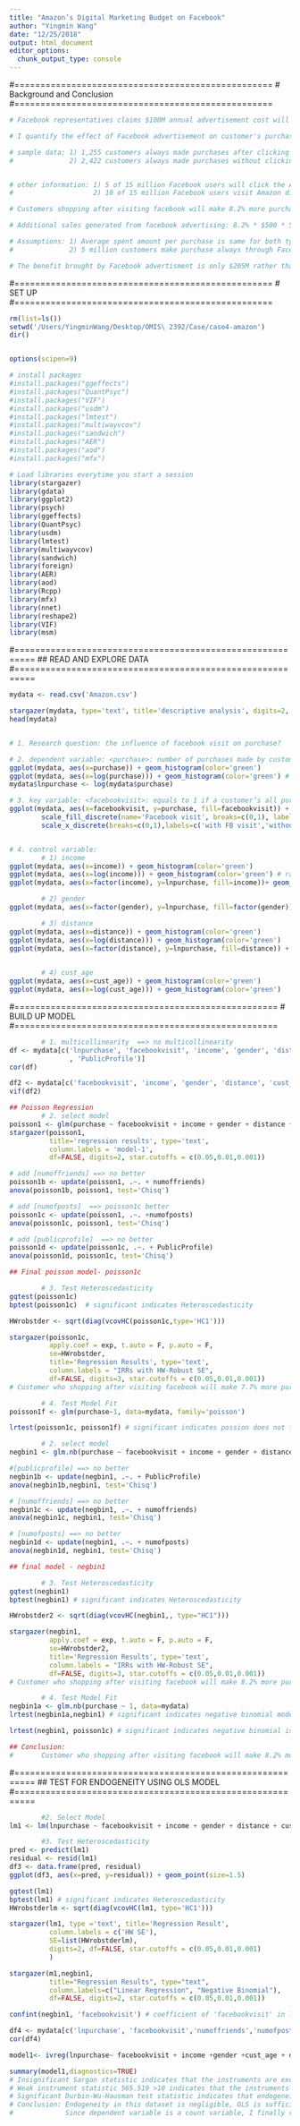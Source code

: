 ```yaml
---
title: "Amazon’s Digital Marketing Budget on Facebook"
author: "Yingmin Wang"
date: "12/25/2018"
output: html_document
editor_options: 
  chunk_output_type: console
---
```

#==================================================
# Background and Conclusion
#==================================================
```r
# Facebook representatives claims $100M annual advertisement cost will generate $400M additional sales for Amazon. 

# I quantify the effect of Facebook advertisement on customer's purchasing behavior to test whether the claim is true and whether Amazon's digital marketing budget on Facebook is reasonable.

# sample data: 1) 1,255 customers always made purchases after clicking the Facebook ads
#              2) 2,422 customers always made purchases without clicking the Facebook ads


# other information: 1) 5 of 15 million Facebook users will click the Amazon ads to make a purchase,
#                    2) 10 of 15 million Facebook users visit Amazon directly.They spend $500 on average annually. 
```

```r
# Customers shopping after visiting facebook will make 8.2% more purchase than customer shopping without visiting facebook

# Additional sales generated from facebook advertising: 8.2% * $500 * 5M = $205M (less than $400M) 

# Assumptions: 1) Average spent amount per purchase is same for both types’ customers
#              2) 5 million customers make purchase always through Facebook

# The benefit brought by Facebook advertisment is only $205M rather than $400M. According to the claim of Facebook representative, Amazon can ask for a lower marketing price.

```


#==================================================
# SET UP
#==================================================
```r
rm(list=ls())
setwd('/Users/YingminWang/Desktop/OMIS\ 2392/Case/case4-amazon')
dir()


options(scipen=9)

# install packages
#install.packages("ggeffects")
#install.packages("QuantPsyc")
#install.packages("VIF")
#install.packages("usdm")
#install.packages("lmtest")
#install.packages("multiwayvcov")
#install.packages("sandwich")
#install.packages("AER")
#install.packages("aod")
#install.packages("mfx")

# Load libraries everytime you start a session
library(stargazer)
library(gdata)
library(ggplot2)
library(psych) 
library(ggeffects)
library(QuantPsyc)
library(usdm)
library(lmtest)
library(multiwayvcov)
library(sandwich)
library(foreign)
library(AER)
library(aod)
library(Rcpp)
library(mfx)
library(nnet)
library(reshape2)
library(VIF)
library(msm)
```


#==========================================================
## READ AND EXPLORE DATA
#==========================================================
```r
mydata <- read.csv('Amazon.csv')

stargazer(mydata, type='text', title='descriptive analysis', digits=2, median=TRUE, iqr=TRUE)  # descriptive statistics
head(mydata) 


# 1. Research question: the influence of facebook visit on purchase?

# 2. dependent variable: <purchase>: number of purchases made by customer i
ggplot(mydata, aes(x=purchase)) + geom_histogram(color='green')
ggplot(mydata, aes(x=log(purchase))) + geom_histogram(color='green') # use log form is more normally distributed
mydata$lnpurchase <- log(mydata$purchase)

# 3. key variable: <facebookvisit>: equals to 1 if a customer’s all purchases are after a Facebook visit and 0 if a customer’s all purchases are without visiting Facebook.
ggplot(mydata, aes(x=facebookvisit, y=purchase, fill=facebookvisit)) + geom_boxplot()+
        scale_fill_discrete(name='Facebook visit', breaks=c(0,1), labels=c('with FB visit','without FB visit'))+
        scale_x_discrete(breaks=c(0,1),labels=c('with FB visit','without FB visit')) # customer purchase more after visiting facebook


# 4. control variable:
        # 1) income
ggplot(mydata, aes(x=income)) + geom_histogram(color='green')
ggplot(mydata, aes(x=log(income))) + geom_histogram(color='green') # raw data is better
ggplot(mydata, aes(x=factor(income), y=lnpurchase, fill=income))+ geom_boxplot()

        # 2) gender 
ggplot(mydata, aes(x=factor(gender), y=lnpurchase, fill=factor(gender))) + geom_boxplot() # female purchase more

        # 3) distance 
ggplot(mydata, aes(x=distance)) + geom_histogram(color='green')
ggplot(mydata, aes(x=log(distance))) + geom_histogram(color='green')
ggplot(mydata, aes(x=factor(distance), y=lnpurchase, fill=distance)) + geom_boxplot()# further away from downtown, more purchase

        
        # 4) cust_age
ggplot(mydata, aes(x=cust_age)) + geom_histogram(color='green')
ggplot(mydata, aes(x=log(cust_age))) + geom_histogram(color='green')

```


#===================================================
# BUILD UP MODEL
#===================================================
```r
        # 1. multicollinearity  ==> no multicollinearity
df <- mydata[c('lnpurchase', 'facebookvisit', 'income', 'gender', 'distance', 'cust_age','numoffriends','numofposts'
               , 'PublicProfile')]
cor(df)

df2 <- mydata[c('facebookvisit', 'income', 'gender', 'distance', 'cust_age','numoffriends','numofposts', 'PublicProfile')]
vif(df2)

## Poisson Regression       
        # 2. select model 
poisson1 <- glm(purchase ~ facebookvisit + income + gender + distance + cust_age, family='poisson', data=mydata)
stargazer(poisson1, 
          title='regression results', type='text', 
          column.labels = 'model-1',
          df=FALSE, digits=2, star.cutoffs = c(0.05,0.01,0.001))

# add [numoffriends] ==> no better
poisson1b <- update(poisson1, .~. + numoffriends)
anova(poisson1b, poisson1, test='Chisq')

# add [numofposts]  ==> poisson1c better
poisson1c <- update(poisson1, .~. +numofposts)
anova(poisson1c, poisson1, test='Chisq')

# add [publicprofile]  ==> no better
poisson1d <- update(poisson1c, .~. + PublicProfile)
anova(poisson1d, poisson1c, test='Chisq')

## Final poisson model- poisson1c

        # 3. Test Heteroscedasticity
gqtest(poisson1c)
bptest(poisson1c)  # significant indicates Heteroscedasticity

HWrobstder <- sqrt(diag(vcovHC(poisson1c,type='HC1')))

stargazer(poisson1c, 
          apply.coef = exp, t.auto = F, p.auto = F,
          se=HWrobstder,
          title='Regression Results', type='text',
          column.labels = "IRRs with HW-Robust SE",
          df=FALSE, digits=3, star.cutoffs = c(0.05,0.01,0.001))
# Customer who shopping after visiting facebook will make 7.7% more purchase than customer who shopping without visiting facebook

        # 4. Test Model Fit
poisson1f <- glm(purchase~1, data=mydata, family='poisson')

lrtest(poisson1c, poisson1f) # significant indicates possion does not fit the data
```


```r
        # 2. select model 
negbin1 <- glm.nb(purchase ~ facebookvisit + income + gender + distance + cust_age , data=mydata)

#[publicprofile] ==> no better
negbin1b <- update(negbin1, .~. + PublicProfile)
anova(negbin1b,negbin1, test='Chisq')

# [numoffriends] ==> no better
negbin1c <- update(negbin1, .~. + numoffriends)
anova(negbin1c, negbin1, test='Chisq')

# [numofposts] ==> no better
negbin1d <- update(negbin1, .~. + numofposts)
anova(negbin1d, negbin1, test='Chisq')

## final model - negbin1

        # 3. Test Heteroscedasticity
gqtest(negbin1)
bptest(negbin1) # significant indicates Heteroscedasticity

HWrobstder2 <- sqrt(diag(vcovHC(negbin1,, type="HC1")))

stargazer(negbin1, 
          apply.coef = exp, t.auto = F, p.auto = F,
          se=HWrobstder2,
          title='Regression Results', type='text',
          column.labels = "IRRs with HW-Robust SE",
          df=FALSE, digits=3, star.cutoffs = c(0.05,0.01,0.001))
# Customer who shopping after visiting facebook will make 8.2% more purchase than customer who shopping without visiting facebook

        # 4. Test Model Fit
negbin1a <- glm.nb(purchase ~ 1, data=mydata)
lrtest(negbin1a,negbin1) # significant indicates negative binomial model fits the data
```

```r
lrtest(negbin1, poisson1c) # significant indicates negative binomial is better

## Conclusion: 
#       Customer who shopping after visiting facebook will make 8.2% more purchase than customer who shopping without visiting facebook
```


#==========================================================
## TEST FOR ENDOGENEITY USING OLS MODEL
#==========================================================
```r
        #2. Select Model
lm1 <- lm(lnpurchase ~ facebookvisit + income + gender + distance + cust_age , data=mydata)

        #3. Test Heteroscedasticity
pred <- predict(lm1)
residual <- resid(lm1)
df3 <- data.frame(pred, residual) 
ggplot(df3, aes(x=pred, y=residual)) + geom_point(size=1.5)  

gqtest(lm1)
bptest(lm1) # significant indicates Heteroscedasticity
HWrobstderlm <- sqrt(diag(vcovHC(lm1, type='HC1')))

stargazer(lm1, type ='text', title='Regression Result',
          column.labels = c('HW SE'),
          SE=list(HWrobstderlm),
          digits=2, df=FALSE, star.cutoffs = c(0.05,0.01,0.001)
          )
```

```r
stargazer(m1,negbin1,  
          title="Regression Results", type="text", 
          column.labels=c("Linear Regression", "Negative Binomial"),
          df=FALSE, digits=2, star.cutoffs = c(0.05,0.01,0.001))

confint(negbin1, 'facebookvisit') # coefficient of 'facebookvisit' in lm model(0.06) is within 95% CI of negative binomial model, thus the two models are comparable. We can use lm to test endogeneity.
```

```r
df4 <- mydata[c('lnpurchase', 'facebookvisit','numoffriends','numofposts','PublicProfile')]
cor(df4)

model1<- ivreg(lnpurchase~ facebookvisit + income +gender +cust_age + distance |numoffriends + numofposts + PublicProfile + income +gender +cust_age + distance, data=mydata) 

summary(model1,diagnostics=TRUE) 
# Insignificant Sargan statistic indicates that the instruments are exogenous; 
# Weak instrument statistic 565.519 >10 indicates that the instruments are relevant;
# Significant Durbin-Wu-Hausman test statistic indicates that endogeneity in the model is negligible. 
# Conclusion: Endogeneity in this dataset is negligible, OLS is sufficient.
#             Since dependent variable is a count variable, I finally report the result from negative binomial model. 

```


